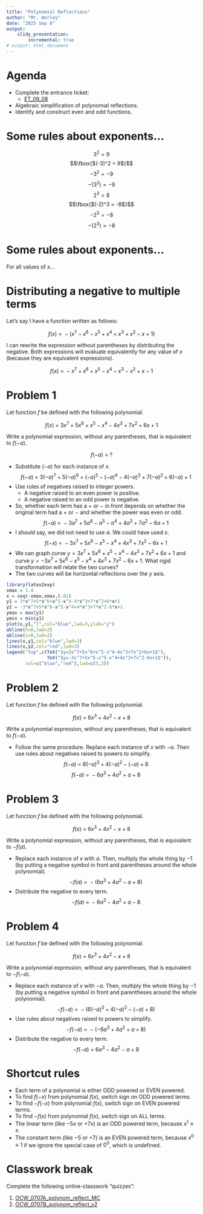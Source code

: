 ```yaml
---
title: "Polynomial Reflections"
author: "Mr. Worley"
date: "2025 Sep 8"
output:
    slidy_presentation:
        incremental: true
# output: html_document
---
```



# Agenda

* Complete the entrance ticket:
    * [ET_09_08](https://bart.instructure.com/courses/2110/quizzes/3164)
* Algebraic simplification of polynomial reflections.
* Identify and construct even and odd functions.

# Some rules about exponents...

$$3^2 = 9$$
$$\fbox{$(-3)^2 = 9$}$$
$$-3^2 = -9$$
$$-(3^2) = -9$$
$$2^3 = 8$$
$$\fbox{$(-2)^3 = -8$}$$
$$-2^3 = -8$$
$$-(2^3) = -8$$

# Some rules about exponents...

For all values of $x$...

\begin{align}
(-x)^2 &= x^2 \\
(-x)^3 &= -x^3 \\
(-x)^4 &= x^4 \\
(-x)^5 &= -x^5 \\
(-x)^6 &= x^6 \\
(-x)^7 &= -x^7
\end{align}

# Distributing a negative to multiple terms

Let's say I have a function written as follows:

$$f(x)~=~-\left(x^7-x^6-x^5+x^4+x^3+x^2-x+1\right)$$

I can rewrite the expression without parentheses by distributing the negative. Both expressions will evaluate equivalently for any value of $x$ (because they are equivalent expressions).

$$f(x)~=~-x^7+x^6+x^5-x^4-x^3-x^2+x-1$$

# Problem 1

Let function $f$ be defined with the following polynomial.

$$f(x)~=~3x^7+5x^6+x^5-x^4-4x^3+7x^2+6x+1$$

Write a polynomial expression, without any parentheses, that is equivalent to $f(-a)$.

$$f(-a)~=~ ?$$

* Substitute $(-a)$ for each instance of $x$.
$$f(-a)~=~ 3(-a)^7+5(-a)^6+(-a)^5-(-a)^4-4(-a)^3+7(-a)^2+6(-a)+1$$
* Use rules of negatives raised to integer powers.
    * A negative raised to an even power is positive.
    * A negative raised to an odd power is negative.
* So, whether each term has a $+$ or $-$ in front depends on whether the original term had a $+$ or $-$ and whether the power was even or odd.
$$f(-a)~=~ -3a^7+5a^6-a^5-a^4+4a^3+7a^2-6a+1$$
* I should say, we did not need to use $a$. We could have used $x$.
$$f(-x)~=~ -3x^7+5x^6-x^5-x^4+4x^3+7x^2-6x+1$$
* We can graph curve $y=3x^7+5x^6+x^5-x^4-4x^3+7x^2+6x+1$ and curve $y=-3x^7+5x^6-x^5-x^4+4x^3+7x^2-6x+1$. What rigid transformation will relate the two curves?
* The two curves will be horizontal reflections over the $y$ axis.\
```r
library(latex2exp)
xmax = 1.4
x = seq(-xmax,xmax,0.01)
y1 = 3*x^7+5*x^6+x^5-x^4-4*x^3+7*x^2+6*x+1
y2 = -3*x^7+5*x^6-x^5-x^4+4*x^3+7*x^2-6*x+1
ymax = max(y1)
ymin = min(y1)
plot(x,y1,"l",col="blue",lwd=3,ylab="y")
abline(h=0,lwd=2)
abline(v=0,lwd=2)
lines(x,y1,col="blue",lwd=3)
lines(x,y2,col="red",lwd=3)
legend("top",c(TeX("$y=3x^7+5x^6+x^5-x^4-4x^3+7x^2+6x+1$"),
               TeX("$y=-3x^7+5x^6-x^5-x^4+4x^3+7x^2-6x+1$")),
       col=c("blue","red"),lwd=c(3,3))
```


# Problem 2

Let function $f$ be defined with the following polynomial.

$$f(x)~=~6x^3+4x^2-x+8$$

Write a polynomial expression, without any parentheses, that is equivalent to $f(-a)$.

* Follow the same procedure. Replace each instance of $x$ with $-a$. Then use rules about negatives raised to powers to simplify.
$$f(-a)~=~6(-a)^3+4(-a)^2-(-a)+8$$
$$f(-a)~=~-6a^3+4a^2+a+8$$

# Problem 3

Let function $f$ be defined with the following polynomial.

$$f(x)~=~6x^3+4x^2-x+8$$

Write a polynomial expression, without any parentheses, that is equivalent to $-f(a)$.

* Replace each instance of $x$ with $a$. Then, multiply the whole thing by $-1$ (by putting a negative symbol in front and parentheses around the whole polynomial).
$$-f(a)~=~-\left(6a^3+4a^2-a+8\right)$$
* Distribute the negative to every term.
$$-f(a)~=~-6a^3-4a^2+a-8$$

# Problem 4

Let function $f$ be defined with the following polynomial.

$$f(x)~=~6x^3+4x^2-x+8$$

Write a polynomial expression, without any parentheses, that is equivalent to $-f(-a)$.

* Replace each instance of $x$ with $-a$. Then, multiply the whole thing by $-1$ (by putting a negative symbol in front and parentheses around the whole polynomial).
$$-f(-a)~=~-\left(6(-a)^3+4(-a)^2-(-a)+8\right)$$
* Use rules about negatives raised to powers to simplify.
$$-f(-a)~=~-\left(-6a^3+4a^2+a+8\right)$$
* Distribute the negative to every term.
$$-f(-a)~=~6a^3-4a^2-a+8$$

# Shortcut rules

* Each term of a polynomial is either ODD powered or EVEN powered.
* To find $f(-x)$ from polynomial $f(x)$, switch sign on ODD powered terms.
* To find $-f(-x)$ from polynomial $f(x)$, switch sign on EVEN powered terms.
* To find $-f(x)$ from polynomial $f(x)$, switch sign on ALL terms.
* The linear term (like $-5x$ or $+7x$) is an ODD powered term, because $x^1\equiv x$.
* The constant term (like $-5$ or $+7$) is an EVEN powered term, because $x^0 \equiv 1$ if we ignore the special case of $0^0$, which is undefined.

# Classwork break

Complete the following online-classwork "quizzes":

1. [OCW_0707A_polynom_reflect_MC](https://bart.instructure.com/courses/2110/quizzes/3165)
2. [OCW_0707B_polynom_reflect_v2](https://bart.instructure.com/courses/2110/quizzes/3167)

